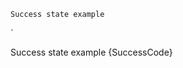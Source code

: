 

    Success state example
`

<Section
    contained={true}
    border={true}
    style={{ paddingRight: 0, paddingLeft: 0 }}
>
    <Preview wrapper={true}>
        Success state example 
    </Preview>
    <Snippet language="js">{SuccessCode}</Snippet>

</Section>
